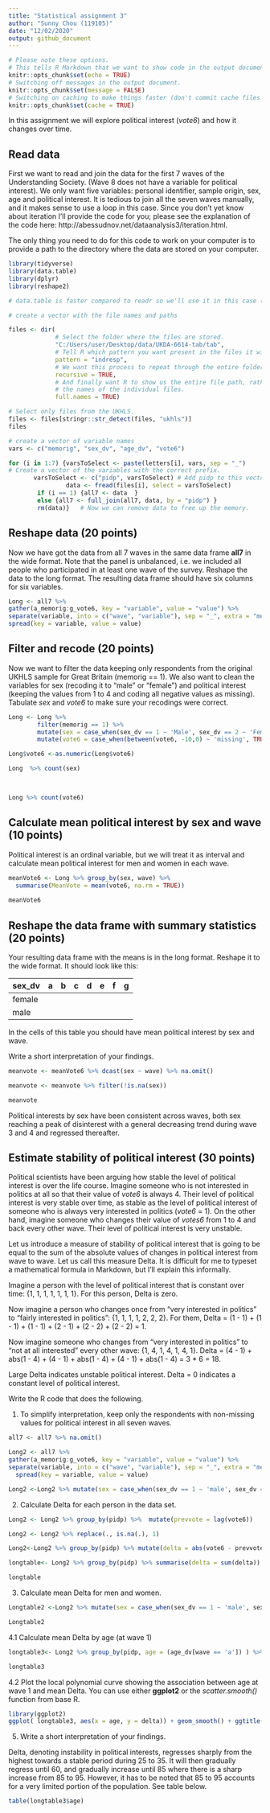```yaml
---
title: "Statistical assignment 3"
author: "Sunny Chou (119105)"
date: "12/02/2020"
output: github_document
---
```


```r
# Please note these options.
# This tells R Markdown that we want to show code in the output document.
knitr::opts_chunk$set(echo = TRUE)
# Switching off messages in the output document. 
knitr::opts_chunk$set(message = FALSE)
# Switching on caching to make things faster (don't commit cache files on Github).
knitr::opts_chunk$set(cache = TRUE)
```

In this assignment we will explore political interest (*vote6*) and how it changes over time.

## Read data

First we want to read and join the data for the first 7 waves of the Understanding Society. (Wave 8 does not have a variable for political interest). We only want five variables: personal identifier, sample origin, sex, age and political interest. It is tedious to join all the seven waves manually, and it makes sense to use a loop in this case. Since you don't yet know about iteration I'll provide the code for you; please see the explanation of the code here: http://abessudnov.net/dataanalysis3/iteration.html.

The only thing you need to do for this code to work on your computer is to provide a path to the directory where the data are stored on your computer.

```r
library(tidyverse)
library(data.table)
library(dplyr)
library(reshape2)

# data.table is faster compared to readr so we'll use it in this case (the function fread()). You need to install this package first to be able to run this code.

# create a vector with the file names and paths

files <- dir(
             # Select the folder where the files are stored.
             "C:/Users/user/Desktop/data/UKDA-6614-tab/tab",
             # Tell R which pattern you want present in the files it will display.
             pattern = "indresp",
             # We want this process to repeat through the entire folder.
             recursive = TRUE,
             # And finally want R to show us the entire file path, rather than just
             # the names of the individual files.
             full.names = TRUE)

# Select only files from the UKHLS.
files <- files[stringr::str_detect(files, "ukhls")]
files

# create a vector of variable names
vars <- c("memorig", "sex_dv", "age_dv", "vote6")

for (i in 1:7) {varsToSelect <- paste(letters[i], vars, sep = "_")  
# Create a vector of the variables with the correct prefix.
       varsToSelect <- c("pidp", varsToSelect) # Add pidp to this vector (no prefix for pidp)
                data <- fread(files[i], select = varsToSelect)
        if (i == 1) {all7 <- data  }
        else {all7 <- full_join(all7, data, by = "pidp") }
        rm(data)}   # Now we can remove data to free up the memory.

```

## Reshape data (20 points)

Now we have got the data from all 7 waves in the same data frame **all7** in the wide format. Note that the panel is unbalanced, i.e. we included all people who participated in at least one wave of the survey. Reshape the data to the long format. The resulting data frame should have six columns for six variables.

```r
Long <- all7 %>%
gather(a_memorig:g_vote6, key = "variable", value = "value") %>%
separate(variable, into = c("wave", "variable"), sep = "_", extra = "merge") %>%
spread(key = variable, value = value)


```

## Filter and recode (20 points)

Now we want to filter the data keeping only respondents from the original UKHLS sample for Great Britain (memorig == 1). We also want to clean the variables for sex (recoding it to "male" or "female") and political interest (keeping the values from 1 to 4 and coding all negative values as missing). Tabulate *sex* and *vote6* to make sure your recodings were correct. 

```r

Long <- Long %>%
        filter(memorig == 1) %>%
        mutate(sex = case_when(sex_dv == 1 ~ 'Male', sex_dv == 2 ~ 'Female') ) %>%
        mutate(vote6 = case_when(between(vote6, -10,0) ~ 'missing', TRUE ~ as.character(vote6))) %>% na.omit

Long$vote6 <-as.numeric(Long$vote6)

Long  %>% count(sex)

        
```

```r
Long %>% count(vote6)
```



## Calculate mean political interest by sex and wave (10 points)

Political interest is an ordinal variable, but we will treat it as interval and calculate mean political interest for men and women in each wave.

```r


meanVote6 <- Long %>% group_by(sex, wave) %>%
  summarise(MeanVote = mean(vote6, na.rm = TRUE))
        
meanVote6
```

## Reshape the data frame with summary statistics (20 points)

Your resulting data frame with the means is in the long format. Reshape it to the wide format. It should look like this:

| sex_dv  | a  | b  | c  | d  |  e | f  | g  |
|---      |--- |--- |--- |--- |--- |--- |--- |
| female  |    |    |    |    |    |    |    |
| male    |    |    |    |    |    |    |    |

In the cells of this table you should have mean political interest by sex and wave.

Write a short interpretation of your findings.

```r

meanvote <- meanVote6 %>% dcast(sex ~ wave) %>% na.omit()

meanvote <- meanvote %>% filter(!is.na(sex))

meanvote

```


Political interests by sex have been consistent across waves, both sex reaching a peak of disinterest with a general decreasing trend during wave 3 and 4 and regressed thereafter.



## Estimate stability of political interest (30 points)

Political scientists have been arguing how stable the level of political interest is over the life course. Imagine someone who is not interested in politics at all so that their value of *vote6* is always 4. Their level of political interest is very stable over time, as stable as the level of political interest of someone who is always very interested in politics (*vote6* = 1). On the other hand, imagine someone who changes their value of *votes6* from 1 to 4 and back every other wave. Their level of political interest is very unstable.

Let us introduce a measure of stability of political interest that is going to be equal to the sum of the absolute values of changes in political interest from wave to wave. Let us call this measure Delta. It is difficult for me to typeset a mathematical formula in Markdown, but I'll explain this informally.

Imagine a person with the level of political interest that is constant over time: {1, 1, 1, 1, 1, 1, 1}. For this person, Delta is zero.

Now imagine a person who changes once from "very interested in politics" to "fairly interested in politics": {1, 1, 1, 1, 2, 2, 2}. For them, Delta = (1 - 1) + (1 - 1) + (1 - 1) + (2 - 1) + (2 - 2) + (2 - 2) = 1.

Now imagine someone who changes from "very interested in politics" to "not at all interested" every other wave: {1, 4, 1, 4, 1, 4, 1}. Delta = (4 - 1) + abs(1 - 4) + (4 - 1) + abs(1 - 4) + (4 - 1) + abs(1 - 4) = 3 * 6 = 18.

Large Delta indicates unstable political interest. Delta = 0 indicates a constant level of political interest.

Write the R code that does the following.

1. To simplify interpretation, keep only the respondents with non-missing values for political interest in all seven waves.

```r
all7 <- all7 %>% na.omit()

Long2 <- all7 %>%
gather(a_memorig:g_vote6, key = "variable", value = "value") %>%
separate(variable, into = c("wave", "variable"), sep = "_", extra = "merge") %>%
  spread(key = variable, value = value)

Long2 <-Long2 %>% mutate(sex = case_when(sex_dv == 1 ~ 'male', sex_dv == 2 ~ 'female' )) %>% na.omit()

```

2. Calculate Delta for each person in the data set.

```r

Long2 <- Long2 %>% group_by(pidp) %>%  mutate(prevvote = lag(vote6)) 

Long2 <- Long2 %>% replace(., is.na(.), 1)

Long2<-Long2 %>% group_by(pidp) %>% mutate(delta = abs(vote6 - prevvote))

longtable<- Long2 %>% group_by(pidp) %>% summarise(delta = sum(delta))

longtable

```

3. Calculate mean Delta for men and women.

```r

Longtable2 <-Long2 %>% mutate(sex = case_when(sex_dv == 1 ~ 'male', sex_dv == 2 ~ 'female' )) %>% group_by(sex) %>% summarise( 'Delta Mean' = mean (delta)) 

Longtable2

```

4.1 Calculate mean Delta by age (at wave 1)

```r
longtable3<- Long2 %>% group_by(pidp, age = (age_dv[wave == 'a']) ) %>% summarise('delta' = sum(delta))

longtable3

```

4.2 Plot the local polynomial curve showing the association between age at wave 1 and mean Delta. You can use either **ggplot2** or the *scatter.smooth()* function from base R.

```r
library(ggplot2)
ggplot( longtable3, aes(x = age, y = delta)) + geom_smooth() + ggtitle('Delta by Age') + scale_x_continuous(breaks=c(15,25,35,45,55,65,75,85,95))


```

5. Write a short interpretation of your findings.

Delta, denoting instability in political interests, regresses sharply from the highest towards a stable period during 25 to 35.
It will then gradually regress until 60, and gradually increase until 85 where there is a sharp increase from 85 to 95. However, it has to be noted that 85 to 95 accounts for a very limited portion of the population. See table below. 

```r

table(longtable3$age)

```


